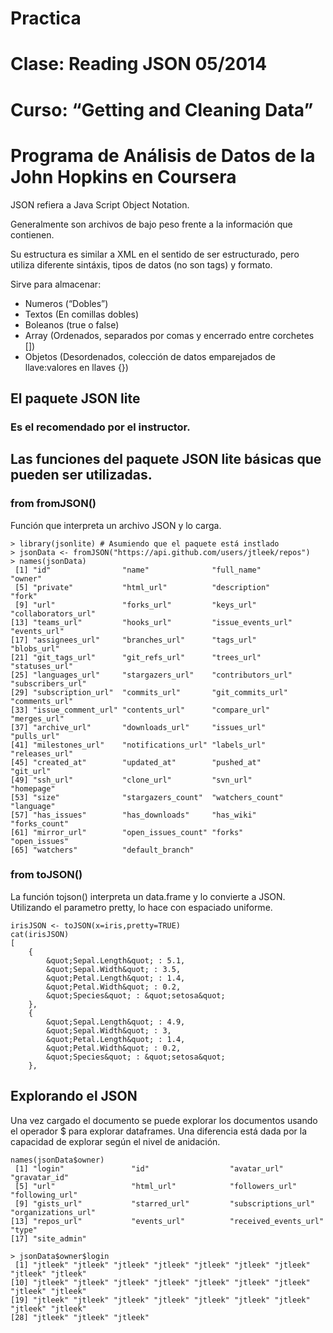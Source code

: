Practica
========================================================
Clase: Reading JSON 05/2014
========================================================

Curso: "Getting and Cleaning Data"
========================================================
Programa de Análisis de Datos de la John Hopkins en Coursera
========================================================

JSON refiera a Java Script Object Notation.

Generalmente son archivos de bajo peso frente a la información que contienen.

Su estructura es similar a XML en el sentido de ser estructurado, pero utiliza diferente sintáxis, tipos de datos (no son tags) y formato.

Sirve para almacenar:

- Numeros ("Dobles")
- Textos (En comillas dobles)
- Boleanos (true o false)
- Array (Ordenados, separados por comas y encerrado entre corchetes [])
- Objetos (Desordenados, colección de datos emparejados de llave:valores en llaves {})

El paquete JSON lite
---------------

### Es el recomendado por el instructor.

Las funciones del paquete JSON lite básicas que pueden ser utilizadas.
-----------

### from fromJSON()

Función que interpreta un archivo JSON y lo carga.

```
> library(jsonlite) # Asumiendo que el paquete está instlado
> jsonData <- fromJSON("https://api.github.com/users/jtleek/repos")
> names(jsonData)
 [1] "id"                "name"              "full_name"         "owner"            
 [5] "private"           "html_url"          "description"       "fork"             
 [9] "url"               "forks_url"         "keys_url"          "collaborators_url"
[13] "teams_url"         "hooks_url"         "issue_events_url"  "events_url"       
[17] "assignees_url"     "branches_url"      "tags_url"          "blobs_url"        
[21] "git_tags_url"      "git_refs_url"      "trees_url"         "statuses_url"     
[25] "languages_url"     "stargazers_url"    "contributors_url"  "subscribers_url"  
[29] "subscription_url"  "commits_url"       "git_commits_url"   "comments_url"     
[33] "issue_comment_url" "contents_url"      "compare_url"       "merges_url"       
[37] "archive_url"       "downloads_url"     "issues_url"        "pulls_url"        
[41] "milestones_url"    "notifications_url" "labels_url"        "releases_url"     
[45] "created_at"        "updated_at"        "pushed_at"         "git_url"          
[49] "ssh_url"           "clone_url"         "svn_url"           "homepage"         
[53] "size"              "stargazers_count"  "watchers_count"    "language"         
[57] "has_issues"        "has_downloads"     "has_wiki"          "forks_count"      
[61] "mirror_url"        "open_issues_count" "forks"             "open_issues"      
[65] "watchers"          "default_branch"

```

### from toJSON()

La función tojson() interpreta un data.frame y lo convierte a JSON. Utilizando el parametro pretty, lo hace con espaciado uniforme.

```
irisJSON <- toJSON(x=iris,pretty=TRUE)
cat(irisJSON)
[
    {
        &quot;Sepal.Length&quot; : 5.1,
        &quot;Sepal.Width&quot; : 3.5,
        &quot;Petal.Length&quot; : 1.4,
        &quot;Petal.Width&quot; : 0.2,
        &quot;Species&quot; : &quot;setosa&quot;
    },
    {
        &quot;Sepal.Length&quot; : 4.9,
        &quot;Sepal.Width&quot; : 3,
        &quot;Petal.Length&quot; : 1.4,
        &quot;Petal.Width&quot; : 0.2,
        &quot;Species&quot; : &quot;setosa&quot;
    },

```

Explorando el JSON
---------

Una vez cargado el documento se puede explorar los documentos usando el operador $ para explorar dataframes. Una diferencia está dada por la capacidad de explorar según el nivel de anidación.

```
names(jsonData$owner)
 [1] "login"               "id"                  "avatar_url"          "gravatar_id"        
 [5] "url"                 "html_url"            "followers_url"       "following_url"      
 [9] "gists_url"           "starred_url"         "subscriptions_url"   "organizations_url"  
[13] "repos_url"           "events_url"          "received_events_url" "type"               
[17] "site_admin" 
```

```
> jsonData$owner$login
 [1] "jtleek" "jtleek" "jtleek" "jtleek" "jtleek" "jtleek" "jtleek" "jtleek" "jtleek"
[10] "jtleek" "jtleek" "jtleek" "jtleek" "jtleek" "jtleek" "jtleek" "jtleek" "jtleek"
[19] "jtleek" "jtleek" "jtleek" "jtleek" "jtleek" "jtleek" "jtleek" "jtleek" "jtleek"
[28] "jtleek" "jtleek" "jtleek"

```
